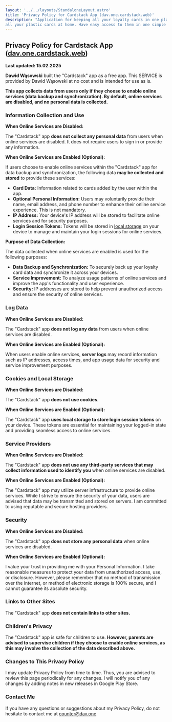 ```yaml
---
layout: '../../layouts/StandaloneLayout.astro'
title: 'Privacy Policy for Cardstack App (dav.one.cardstack.web)'
description: "Application for keeping all your loyalty cards in one place, accessible on any device, and it's completely free. Leave
all your plastic cards at home. Have easy access to them in one simple app."
---
```


## Privacy Policy for Cardstack App ([dav.one.cardstack.web](https://play.google.com/store/apps/details?id=dav.one.cardstack.web))

**Last updated: 15.02.2025**

**Dawid Wąsowski** built the "Cardstack" app as a free app. This SERVICE is
provided by Dawid Wąsowski at no cost and is intended for use as is.

**This app collects data from users only if they choose to enable online services (data backup and synchronization). By default, online services are disabled, and no personal data is collected.**

### Information Collection and Use

**When Online Services are Disabled:**

The "Cardstack" app **does not collect any personal data** from users when online services are disabled. It does not require users to sign in or provide any information.

**When Online Services are Enabled (Optional):**

If users choose to enable online services within the "Cardstack" app for data backup and synchronization, the following data **may be collected and stored** to provide these services:

*   **Card Data:** Information related to cards added by the user within the app.
*   **Optional Personal Information:** Users may voluntarily provide their name, email address, and phone number to enhance their online service experience. This is not mandatory.
*   **IP Address:** Your device's IP address will be stored to facilitate online services and for security purposes.
*   **Login Session Tokens:** Tokens will be stored in [local storage](https://developer.mozilla.org/en-US/docs/Web/API/Window/localStorage) on your device to manage and maintain your login sessions for online services.

**Purpose of Data Collection:**

The data collected when online services are enabled is used for the following purposes:

*   **Data Backup and Synchronization:** To securely back up your loyalty card data and synchronize it across your devices.
*   **Service Improvement:** To analyze usage patterns of online services and improve the app's functionality and user experience.
*   **Security:** IP addresses are stored to help prevent unauthorized access and ensure the security of online services.

### Log Data

**When Online Services are Disabled:**

The "Cardstack" app **does not log any data** from users when online services are disabled.

**When Online Services are Enabled (Optional):**

When users enable online services, **server logs** may record information such as IP addresses, access times, and app usage data for security and service improvement purposes.

### Cookies and Local Storage

**When Online Services are Disabled:**

The "Cardstack" app **does not use cookies**.

**When Online Services are Enabled (Optional):**

The "Cardstack" app **uses local storage to store login session tokens** on your device. These tokens are essential for maintaining your logged-in state and providing seamless access to online services.

### Service Providers

**When Online Services are Disabled:**

The "Cardstack" app **does not use any third-party services that may collect information used to identify you** when online services are disabled.

**When Online Services are Enabled (Optional):**

The "Cardstack" app may utilize server infrastructure to provide online services. While I strive to ensure the security of your data, users are advised that data may be transmitted and stored on servers. I am committed to using reputable and secure hosting providers.

### Security

**When Online Services are Disabled:**

The "Cardstack" app **does not store any personal data** when online services are disabled.

**When Online Services are Enabled (Optional):**

I value your trust in providing me with your Personal Information. I take reasonable measures to protect your data from unauthorized access, use, or disclosure. However, please remember that no method of transmission over the internet, or method of electronic storage is 100% secure, and I cannot guarantee its absolute security.

### Links to Other Sites

The "Cardstack" app **does not contain links to other sites.**

### Children's Privacy

The "Cardstack" app is safe for children to use. **However, parents are advised to supervise children if they choose to enable online services, as this may involve the collection of the data described above.**

### Changes to This Privacy Policy

I may update Privacy Policy from time to time. Thus, you are advised to review
this page periodically for any changes. I will notify you of any changes by
adding notes in new releases in Google Play Store.

### Contact Me

If you have any questions or suggestions about my Privacy Policy, do not hesitate to contact me at
counter@dav.one
